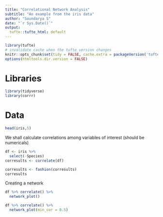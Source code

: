 ```yaml
---
title: "Correlational Network Analysis"
subtitle: "An example from the iris data"
author: "Soundarya S"
date: "`r Sys.Date()`"
output:
  tufte::tufte_html: default
---
```


```r
library(tufte)
# invalidate cache when the tufte version changes
knitr::opts_chunk$set(tidy = FALSE, cache.extra = packageVersion('tufte'))
options(htmltools.dir.version = FALSE)
```

# Libraries
```r
library(tidyverse)
library(corrr)
```
# Data

```r
head(iris,5)
```

We shall calculate correlations among variables of interest (should be numericals)

```r
df <- iris %>% 
  select(-Species)
corresults <- correlate(df)

corresults <- fashion(corresults)
corresults
```

Creating a network

```r
df %>% correlate() %>% 
  network_plot()

```

```r
df %>% correlate() %>% 
  network_plot(min_cor = 0.5)
```







